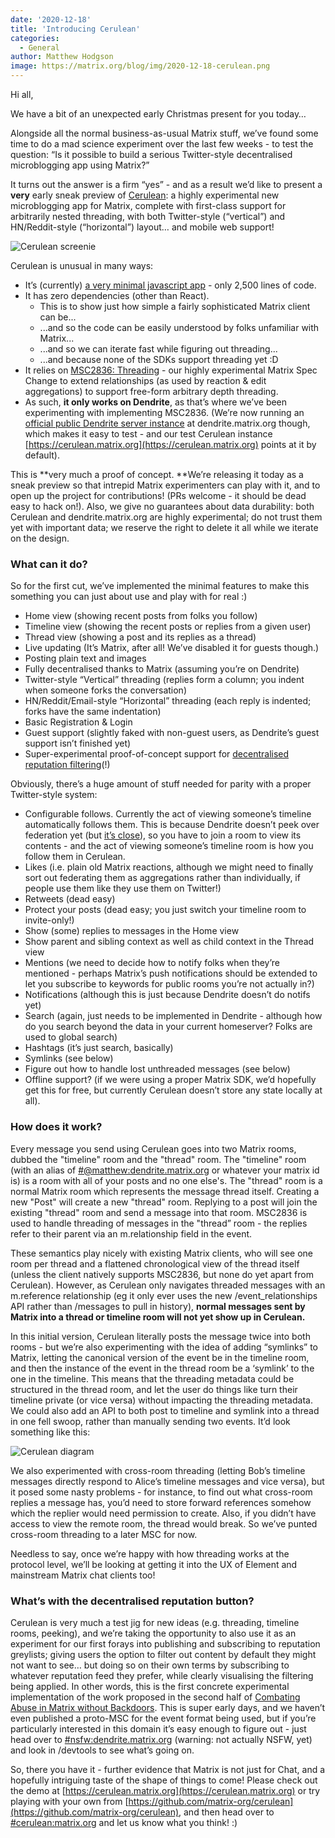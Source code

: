 ```yaml
---
date: '2020-12-18'
title: 'Introducing Cerulean'
categories:
  - General
author: Matthew Hodgson
image: https://matrix.org/blog/img/2020-12-18-cerulean.png
---
```


Hi all,

We have a bit of an unexpected early Christmas present for you today…

Alongside all the normal business-as-usual Matrix stuff, we’ve found some time to do a mad science experiment over the last few weeks - to test the question: “Is it possible to build a serious Twitter-style decentralised microblogging app using Matrix?”

It turns out the answer is a firm “yes” - and as a result we’d like to present a **very** early sneak preview of [Cerulean](https://cerulean.matrix.org): a highly experimental new microblogging app for Matrix, complete with first-class support for arbitrarily nested threading, with both Twitter-style (“vertical”) and HN/Reddit-style (“horizontal”) layout… and mobile web support!

![Cerulean screenie](https://matrix.org/blog/img/2020-12-18-cerulean-screenshot.jpg)

Cerulean is unusual in many ways:

*   It’s (currently) [a very minimal javascript app](https://github.com/matrix-org/cerulean) - only 2,500 lines of code.
*   It has zero dependencies (other than React).
    *   This is to show just how simple a fairly sophisticated Matrix client can be...
    *   ...and so the code can be easily understood by folks unfamiliar with Matrix...
    *   ...and so we can iterate fast while figuring out threading...
    *   ...and because none of the SDKs support threading yet :D
*   It relies on [MSC2836: Threading](https://github.com/matrix-org/matrix-doc/pull/2836) - our highly experimental Matrix Spec Change to extend relationships (as used by reaction & edit aggregations) to support free-form arbitrary depth threading.
*   As such, **it only works on Dendrite**, as that’s where we’ve been experimenting with implementing MSC2836.  (We’re now running an [official public Dendrite server instance](https://matrix.org/blog/2020/12/15/dendrite-2020-progress-update) at dendrite.matrix.org though, which makes it easy to test - and our test Cerulean instance [https://cerulean.matrix.org](https://cerulean.matrix.org) points at it by default).

This is **very much a proof of concept.  **We’re releasing it today as a sneak preview so that intrepid Matrix experimenters can play with it, and to open up the project for contributions! (PRs welcome - it should be dead easy to hack on!).  Also, we give no guarantees about data durability: both Cerulean and dendrite.matrix.org are highly experimental; do not trust them yet with important data; we reserve the right to delete it all while we iterate on the design.

### What can it do?

So for the first cut, we’ve implemented the minimal features to make this something you can just about use and play with for real :)

*   Home view (showing recent posts from folks you follow)
*   Timeline view (showing the recent posts or replies from a given user)
*   Thread view (showing a post and its replies as a thread)
*   Live updating (It’s Matrix, after all! We’ve disabled it for guests though.)
*   Posting plain text and images
*   Fully decentralised thanks to Matrix (assuming you’re on Dendrite)
*   Twitter-style “Vertical” threading (replies form a column; you indent when someone forks the conversation)
*   HN/Reddit/Email-style “Horizontal” threading (each reply is indented; forks have the same indentation)
*   Basic Registration & Login
*   Guest support (slightly faked with non-guest users, as Dendrite’s guest support isn’t finished yet)
*   Super-experimental proof-of-concept support for [decentralised reputation filtering](https://matrix.org/blog/2020/10/19/combating-abuse-in-matrix-without-backdoors)(!) 

Obviously, there’s a huge amount of stuff needed for parity with a proper Twitter-style system:

*   Configurable follows.  Currently the act of viewing someone’s timeline automatically follows them.  This is because Dendrite doesn’t peek over federation yet (but [it’s close](https://github.com/matrix-org/dendrite/pull/1391)), so you have to join a room to view its contents - and the act of viewing someone’s timeline room is how you follow them in Cerulean. 
*   Likes (i.e. plain old Matrix reactions, although we might need to finally sort out federating them as aggregations rather than individually, if people use them like they use them on Twitter!)
*   Retweets (dead easy)
*   Protect your posts (dead easy; you just switch your timeline room to invite-only!)
*   Show (some) replies to messages in the Home view
*   Show parent and sibling context as well as child context in the Thread view
*   Mentions (we need to decide how to notify folks when they’re mentioned - perhaps Matrix’s push notifications should be extended to let you subscribe to keywords for public rooms you’re not actually in?)
*   Notifications (although this is just because Dendrite doesn’t do notifs yet)
*   Search (again, just needs to be implemented in Dendrite - although how do you search beyond the data in your current homeserver? Folks are used to global search)
*   Hashtags (it’s just search, basically)
*   Symlinks (see below)
*   Figure out how to handle lost unthreaded messages (see below)
*   Offline support? (if we were using a proper Matrix SDK, we’d hopefully get this for free, but currently Cerulean doesn’t store any state locally at all).

### How does it work?

Every message you send using Cerulean goes into two Matrix rooms, dubbed the "timeline" room and the "thread" room. The "timeline" room (with an alias of [#@matthew:dendrite.matrix.org](https://matrix.to/#/#@matthew:dendrite.matrix.org) or whatever your matrix id is) is a room with all of your posts and no one else's. The "thread" room is a normal Matrix room which represents the message thread itself. Creating a new "Post" will create a new "thread" room. Replying to a post will join the existing "thread" room and send a message into that room. MSC2836 is used to handle threading of messages in the "thread” room - the replies refer to their parent via an m.relationship field in the event.

These semantics play nicely with existing Matrix clients, who will see one room per thread and a flattened chronological view of the thread itself (unless the client natively supports MSC2836, but none do yet apart from Cerulean). However, as Cerulean only navigates threaded messages with an m.reference relationship (eg it only ever uses the new /event_relationships API rather than /messages to pull in history), **normal messages sent by Matrix into a thread or timeline room will not yet show up in Cerulean.**

In this initial version, Cerulean literally posts the message twice into both rooms - but we’re also experimenting with the idea of adding “symlinks” to Matrix, letting the canonical version of the event be in the timeline room, and then the instance of the event in the thread room be a ‘symlink’ to the one in the timeline.  This means that the threading metadata could be structured in the thread room, and let the user do things like turn their timeline private (or vice versa) without impacting the threading metadata.  We could also add an API to both post to timeline and symlink into a thread in one fell swoop, rather than manually sending two events.  It’d look something like this:

![Cerulean diagram](https://matrix.org/blog/img/2020-12-18-cerulean-diagram.png)

We also experimented with cross-room threading (letting Bob’s timeline messages directly respond to Alice’s timeline messages and vice versa), but it posed some nasty problems - for instance, to find out what cross-room replies a message has, you’d need to store forward references somehow which the replier would need permission to create.  Also, if you didn’t have access to view the remote room, the thread would break. So we’ve punted cross-room threading to a later MSC for now.

Needless to say, once we’re happy with how threading works at the protocol level, we’ll be looking at getting it into the UX of Element and mainstream Matrix chat clients too!

### What’s with the decentralised reputation button?

Cerulean is very much a test jig for new ideas (e.g. threading, timeline rooms, peeking), and we’re taking the opportunity to also use it as an experiment for our first forays into publishing and subscribing to reputation greylists; giving users the option to filter out content by default they might not want to see… but doing so on their own terms by subscribing to whatever reputation feed they prefer, while clearly visualising the filtering being applied.  In other words, this is the first concrete experimental implementation of the work proposed in the second half of [Combating Abuse in Matrix without Backdoors]( https://matrix.org/blog/2020/10/19/combating-abuse-in-matrix-without-backdoors).  This is super early days, and we haven’t even published a proto-MSC for the event format being used, but if you’re particularly interested in this domain it’s easy enough to figure out - just head over to [#nsfw:dendrite.matrix.org](https://matrix.to/#/#nsfw:dendrite.matrix.org) (warning: not actually NSFW, yet) and look in /devtools to see what’s going on.

So, there you have it - further evidence that Matrix is not just for Chat, and a hopefully intriguing taste of the shape of things to come! Please check out the demo at [https://cerulean.matrix.org](https://cerulean.matrix.org) or try playing with your own from [https://github.com/matrix-org/cerulean](https://github.com/matrix-org/cerulean), and then head over to [#cerulean:matrix.org](https://matrix.to/#/#cerulean:matrix.org) and let us know what you think! :)
